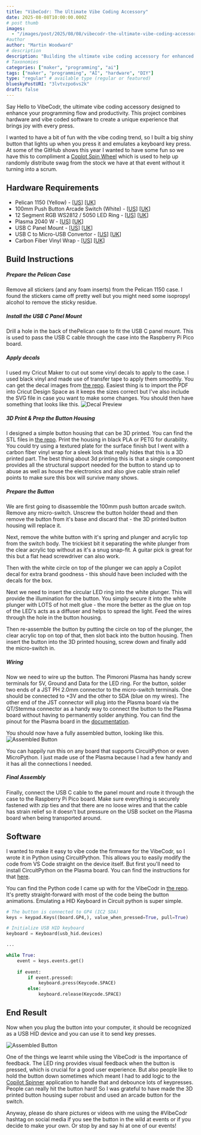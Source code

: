 ```yaml
---
title: "VibeCodr: The Ultimate Vibe Coding Accessory"
date: 2025-08-08T10:00:00.000Z
# post thumb
images:
  - "/images/post/2025/08/08/vibecodr-the-ultimate-vibe-coding-accessory.jpg"
#author
author: "Martin Woodward"
# description
description: "Building the ultimate vibe coding accessory for enhanced programming flow and productivity"
# Taxonomies
categories: ["maker", "programming", "ai"]
tags: ["maker", "programming", "AI", "hardware", "DIY"]
type: "regular" # available type (regular or featured)
blueskyPostURI: "3lvtvzpo6vs2k"
draft: false
---
```


Say Hello to VibeCodr, the ultimate vibe coding accessory designed to enhance your programming flow and productivity. This project combines hardware and vibe coded software to create a unique experience that brings joy with every press.

I wanted to have a bit of fun with the vibe coding trend, so I built a big shiny button that lights up when you press it and emulates a keyboard key press. At some of the GitHub shows this year I wanted to have some fun so we have this to compliment a [Coplot Spin Wheel](https://github.com/octobooth/spinner) which is used to help up randomly distribute swag from the stock we have at that event without it turning into a scrum.

## Hardware Requirements

- Pelican 1150 (Yellow) - [[US](https://amzn.to/4icOQD6)] [[UK](https://amzn.to/3ExAKOO)]
- 100mm Push Button Arcade Switch (White) - [[US](https://amzn.to/42gTMlW)] [[UK](https://amzn.to/43THUaG)]
- 12 Segment RGB WS2812 / 5050 LED Ring - [[US](https://amzn.to/4lwMcLq)] [[UK](https://amzn.to/4jwD3kc)]
- Plasma 2040 W - [[US](https://shop.pimoroni.com/products/plasma-stick-2040-w?variant=40359072301139)] [[UK](https://shop.pimoroni.com/products/plasma-stick-2040-w?variant=40359072301139)]
- USB C Panel Mount - [[US](https://amzn.to/3G9PILr)] [[UK](https://amzn.to/4lvJmGo)]
- USB C to Micro-USB Convertor - [[US]()] [[UK](https://amzn.to/3G7UtoW)]
- Carbon Fiber Vinyl Wrap - [[US](https://amzn.to/4icNpoc)] [[UK](https://amzn.to/4lA0uLm)]

## Build Instructions

##### Prepare the Pelican Case
Remove all stickers (and any foam inserts) from the Pelican 1150 case.  I found the stickers came off pretty well but you might need some isopropyl alcohol to remove the sticky residue.

##### Install the USB C Panel Mount
Drill a hole in the back of thePelican case to fit the USB C panel mount. This is used to pass the USB C cable through the case into the Raspberry Pi Pico board.

##### Apply decals
I used my Cricut Maker to cut out some vinyl decals to apply to the case. I used black vinyl and made use of transfer tape to apply them smoothly.  You can get the decal images from [the repo](https://github.com/martinwoodward/vibecodr/tree/main/images).  Easiest thing is to import the PDF into Cricut Design Space as it keeps the sizes correct but I've also include the SVG file in case you want to make some changes.  You should then have something that looks like this. ![Decal Preview](/images/post/2025/08/08/vibecodr-decals.jpg)

##### 3D Print & Prep the Button Housing
I designed a simple button housing that can be 3D printed. You can find the STL files in [the repo](https://github.com/martinwoodward/vibecodr/tree/main/models). Print the housing in black PLA or PETG for durability.  You could try using a textured plate for the surface finish but I went with a carbon fiber vinyl wrap for a sleek look that really hides that this is a 3D printed part.  The best thing about 3d printing this is that a single component provides all the structural support needed for the button to stand up to abuse as well as house the electronics and also give cable strain relief points to make sure this box will survive many shows.

##### Prepare the Button
We are first going to disassemble the 100mm push button arcade switch.  Remove any micro-switch. Unscrew the button holder thead and then remove the button from it's base and discard that - the 3D printed button housing will replace it.

Next, remove the white button with it's spring and plunger and acrylic top from the switch body.  The trickiest bit it separating the white plunger from the clear acrylic top without as it's a snug snap-fit.  A guitar pick is great for this but a flat head screwdriver can also work.

Then with the white circle on top of the plunger we can apply a Copilot decal for extra brand goodness - this should have been included with the decals for the box.

Next we need to insert the circular LED ring into the white plunger.  This will provide the illumination for the button.  You simply secure it into the white plunger with LOTS of hot melt glue - the more the better as the glue on top of the LED's acts as a diffuser and helps to spread the light.  Feed the wires through the hole in the button housing.

Then re-assemble the button by putting the circle on top of the plunger, the clear acrylic top on top of that, then slot back into the button housing. Then insert the button into the 3D printed housing, screw down and finally add the micro-switch in.

##### Wiring
Now we need to wire up the button.  The Pimoroni Plasma has handy screw terminals for 5V, Ground and Data for the LED ring.  For the button, solder two ends of a JST PH 2.0mm connector to the micro-switch terminals. One should be connected to +3V and the other to SDA (blue on my wires).  The other end of the JST connector will plug into the Plasma board via the QT/Stemma connector as a handy way to connect the button to the Plasma board without having to permanently solder anything.  You can find the pinout for the Plasma board in the [documentation](https://docs.pimoroni.com/plasma/).

You should now have a fully assembled button, looking like this. ![Assembled Button](/images/post/2025/08/08/vibecodr-internals.jpg)

<Notice type="tip">You can happily run this on any board that supports CircuitPython or even MicroPython. I just made use of the Plasma because I had a few handy and it has all the connections I needed.</Notice>

##### Final Assembly
Finally, connect the USB C cable to the panel mount and route it through the case to the Raspberry Pi Pico board. Make sure everything is securely fastened with zip ties and that there are no loose wires and that the cable has strain relief so it doesn't but pressure on the USB socket on the Plasma board when being transported around.

## Software

I wanted to make it easy to vibe code the firmware for the VibeCodr, so I wrote it in Python using CircuitPython. This allows you to easily modify the code from VS Code straight on the device itself. But first you'll need to install CircuitPython on the Plasma board. You can find the instructions for that [here](hhttps://learn.pimoroni.com/article/plasma-2040#circuitpython).

You can find the Python code I came up with for the VibeCodr in [the repo](https://github.com/martinwoodward/vibecodr/blob/main/code/code.py).  It's pretty straight-forward with most of the code being the button animations.  Emulating a HID Keyboard in Circuit python is super simple. 

```python
# The button is connected to GP4 (IC2 SDA)
keys = keypad.Keys((board.GP4,), value_when_pressed=True, pull=True)

# Initialize USB HID keyboard
keyboard = Keyboard(usb_hid.devices)

...

while True:
    event = keys.events.get()
    
    if event:
        if event.pressed:
            keyboard.press(Keycode.SPACE)
        else:
            keyboard.release(Keycode.SPACE)
```

## End Result

Now when you plug the button into your computer, it should be recognized as a USB HID device and you can use it to send key presses.

![Assembled Button](/images/post/2025/08/08/vibecodr-animated.gif)

One of the things we learnt while using the VibeCodr is the importance of feedback. The LED ring provides visual feedback when the button is pressed, which is crucial for a good user experience. But also people like to hold the button down sometimes which meant I had to add logic to the [Copilot Spinner](https://github.com/octobooth/spinner) application to handle that and debounce lots of keypresses.  People can really hit the button hard!  So I was grateful to have made the 3D printed button housing super robust and used an arcade button for the switch.

Anyway, please do share pictures or videos with me using the #VibeCodr hashtag on social media if you see the button in the wild at events or if you decide to make your own.  Or stop by and say hi at one of our events!